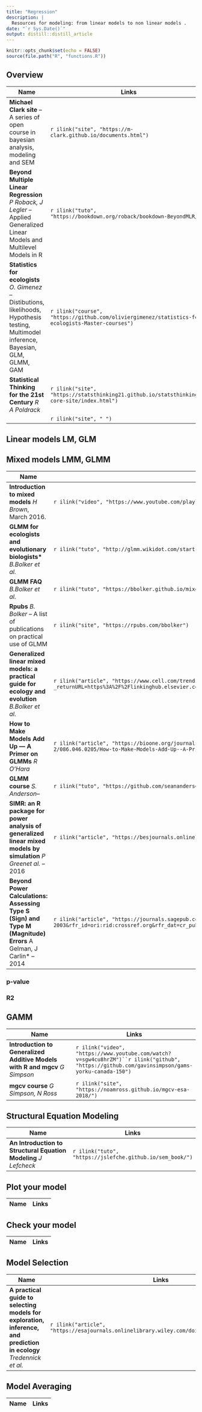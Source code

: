 ```yaml
---
title: "Regression"
description: |
  Resources for modeling: from linear models to non linear models .
date: "`r Sys.Date()`"
output: distill::distill_article
---
```


```r
knitr::opts_chunk$set(echo = FALSE)
source(file.path("R", "functions.R"))
```

## Overview

| Name                                      | Links |
|-------------------------------------------|-------|
|**Michael Clark site** -- A series of open course in bayesian analysis, modeling and SEM  |`r ilink("site", "https://m-clark.github.io/documents.html")`|
|**Beyond Multiple Linear Regression** *P Roback, J Legler* -- Applied Generalized Linear Models and Multilevel Models in R |`r ilink("tuto", "https://bookdown.org/roback/bookdown-BeyondMLR/")`|
|**Statistics for ecologists** *O. Gimenez* -- Distibutions, likelihoods, Hypothesis testing, Multimodel inference, Bayesian, GLM, GLMM, GAM|`r ilink("course", "https://github.com/oliviergimenez/statistics-for-ecologists-Master-courses")`|
|**Statistical Thinking for the 21st Century** *R A Poldrack* |`r ilink("site", "https://statsthinking21.github.io/statsthinking21-core-site/index.html")`|
|   |`r ilink("site", " ")`| 

## Linear models LM, GLM


## Mixed models LMM, GLMM

| Name                                      | Links |
|-------------------------------------------|-------|
|**Introduction to mixed models** *H Brown*, March 2016.|`r ilink("video", "https://www.youtube.com/playlist?list=PLbyRmcun-giuz5hW11nD64zeiJZSDV4aD")`|
|**GLMM for ecologists and evolutionary biologists* ** *B.Bolker et al.*|`r ilink("tuto", "http://glmm.wikidot.com/start")`|
|**GLMM FAQ** *B.Bolker et al.*|`r ilink("tuto", "https://bbolker.github.io/mixedmodels-misc/glmmFAQ.html")`|
|**Rpubs** *B. Bolker* -- A list of publications on practical use of GLMM|`r ilink("site", "https://rpubs.com/bbolker")`|
|**Generalized linear mixed models: a practical guide for ecology and evolution** *B.Bolker et al.*|`r ilink("article", "https://www.cell.com/trends/ecology-evolution/fulltext/S0169-5347(09)00019-6?_returnURL=https%3A%2F%2Flinkinghub.elsevier.com%2Fretrieve%2Fpii%2FS0169534709000196%3Fshowall%3Dtrue")`|
|**How to Make Models Add Up — A Primer on GLMMs** *R O'Hara* |`r ilink("article", "https://bioone.org/journals/annales-zoologici-fennici/volume-46/issue-2/086.046.0205/How-to-Make-Models-Add-Up--A-Primer-on/10.5735/086.046.0205.short")`|
|**GLMM course** *S. Anderson*--|`r ilink("tuto", "https://github.com/seananderson/glmm-course")`|
|**SIMR: an R package for power analysis of generalized linear mixed models by simulation** *P Greenet al.* -- 2016|`r ilink("article", "https://besjournals.onlinelibrary.wiley.com/doi/full/10.1111/2041-210X.12504")`| 
|**Beyond Power Calculations: Assessing Type S (Sign) and Type M (Magnitude) Errors** A Gelman, J Carlin* -- 2014|`r ilink("article", "https://journals.sagepub.com/doi/10.1177/1745691614551642?url_ver=Z39.88-2003&rfr_id=ori:rid:crossref.org&rfr_dat=cr_pub%20%200pubmed")`| 

### p-value

### R2


## GAMM

| Name                                      | Links |
|-------------------------------------------|-------|
|**Introduction to Generalized Additive Models with R and mgcv** *G Simpson*|`r ilink("video", "https://www.youtube.com/watch?v=sgw4cu8hrZM")``r ilink("github", "https://github.com/gavinsimpson/gams-yorku-canada-150")`|
|**mgcv course** *G Simpson, N Ross*  |`r ilink("site", "https://noamross.github.io/mgcv-esa-2018/")`|



## Structural Equation Modeling
| Name                                      | Links |
|-------------------------------------------|-------|
|**An Introduction to Structural Equation Modeling** *J Lefcheck* |`r ilink("tuto", "https://jslefche.github.io/sem_book/")`|

## Plot your model
| Name                                      | Links |
|-------------------------------------------|-------|

## Check your model
| Name                                      | Links |
|-------------------------------------------|-------|


## Model Selection
| Name                                      | Links |
|-------------------------------------------|-------|
|**A practical guide to selecting models for exploration, inference, and prediction in ecology** *Tredennick et al.*|`r ilink("article", "https://esajournals.onlinelibrary.wiley.com/doi/full/10.1002/ecy.3336")`|

## Model Averaging
| Name                                      | Links |
|-------------------------------------------|-------|

